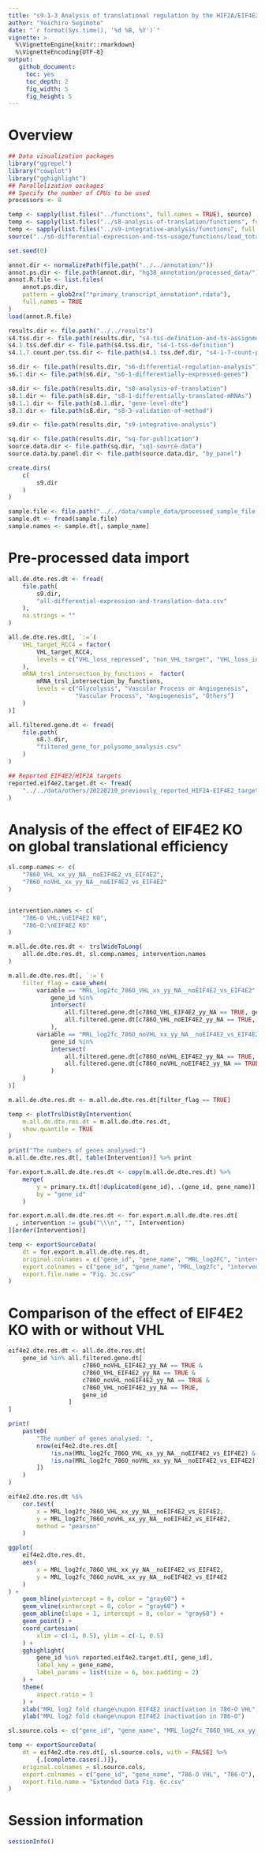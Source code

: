 ```yaml
---
title: "s9-1-3 Analysis of translational regulation by the HIF2A/EIF4E2 axis"
author: "Yoichiro Sugimoto"
date: "`r format(Sys.time(), '%d %B, %Y')`"
vignette: >
  %\VignetteEngine{knitr::rmarkdown}
  %\VignetteEncoding{UTF-8}
output:
   github_document:
     toc: yes
     toc_depth: 2
     fig_width: 5
     fig_height: 5
---
```



# Overview


```r

## Data visualization packages
library("ggrepel")
library("cowplot")
library("gghighlight")
## Parallelization oackages
## Specify the number of CPUs to be used
processors <- 8

temp <- sapply(list.files("../functions", full.names = TRUE), source)
temp <- sapply(list.files("../s8-analysis-of-translation/functions", full.names = TRUE), source, chdir = TRUE)
temp <- sapply(list.files("../s9-integrative-analysis/functions", full.names = TRUE), source)
source("../s6-differential-expression-and-tss-usage/functions/load_total_analysis_results.R", chdir = TRUE)

set.seed(0)

```


```r

annot.dir <- normalizePath(file.path("../../annotation/"))
annot.ps.dir <- file.path(annot.dir, "hg38_annotation/processed_data/")
annot.R.file <- list.files(
    annot.ps.dir,
    pattern = glob2rx("*primary_transcript_annotation*.rdata"),
    full.names = TRUE
)
load(annot.R.file)

results.dir <- file.path("../../results")
s4.tss.dir <- file.path(results.dir, "s4-tss-definition-and-tx-assignment")
s4.1.tss.def.dir <- file.path(s4.tss.dir, "s4-1-tss-definition")
s4.1.7.count.per.tss.dir <- file.path(s4.1.tss.def.dir, "s4-1-7-count-per-tss") 

s6.dir <- file.path(results.dir, "s6-differential-regulation-analysis")
s6.1.dir <- file.path(s6.dir, "s6-1-differentially-expressed-genes")

s8.dir <- file.path(results.dir, "s8-analysis-of-translation")
s8.1.dir <- file.path(s8.dir, "s8-1-differentially-translated-mRNAs")
s8.1.1.dir <- file.path(s8.1.dir, "gene-level-dte")
s8.3.dir <- file.path(s8.dir, "s8-3-validation-of-method")

s9.dir <- file.path(results.dir, "s9-integrative-analysis")

sq.dir <- file.path(results.dir, "sq-for-publication")
source.data.dir <- file.path(sq.dir, "sq1-source-data")
source.data.by.panel.dir <- file.path(source.data.dir, "by_panel")

create.dirs(
    c(
        s9.dir
    )
)

sample.file <- file.path("../../data/sample_data/processed_sample_file.csv")
sample.dt <- fread(sample.file)
sample.names <- sample.dt[, sample_name]

```

# Pre-processed data import


```r

all.de.dte.res.dt <- fread(
    file.path(
        s9.dir,
        "all-differential-expression-and-translation-data.csv"
    ),
    na.strings = ""
)

all.de.dte.res.dt[, `:=`(
    VHL_target_RCC4 = factor(
        VHL_target_RCC4,
        levels = c("VHL_loss_repressed", "non_VHL_target", "VHL_loss_induced")
    ),
    mRNA_trsl_intersection_by_functions =  factor(
        mRNA_trsl_intersection_by_functions,
        levels = c("Glycolysis", "Vascular Process or Angiogenesis",
                   "Vascular Process", "Angiogenesis", "Others")
    )
)]

all.filtered.gene.dt <- fread(
    file.path(
        s8.3.dir,
        "filtered_gene_for_polysome_analysis.csv"
    )
)

## Reported EIF4E2/HIF2A targets
reported.eif4e2.target.dt <- fread(
    "../../data/others/20220210_previously_reported_HIF2A-EIF4E2_target_genes.csv"
)

```

# Analysis of the effect of EIF4E2 KO on global translational efficiency


```r

sl.comp.names <- c(
    "786O_VHL_xx_yy_NA__noEIF4E2_vs_EIF4E2",
    "786O_noVHL_xx_yy_NA__noEIF4E2_vs_EIF4E2"
)


intervention.names <- c(
    "786-O VHL:\nEIF4E2 KO",
    "786-O:\nEIF4E2 KO"
)

m.all.de.dte.res.dt <- trslWideToLong(
    all.de.dte.res.dt, sl.comp.names, intervention.names
)

m.all.de.dte.res.dt[, `:=`(
    filter_flag = case_when(
        variable == "MRL_log2fc_786O_VHL_xx_yy_NA__noEIF4E2_vs_EIF4E2" ~
            gene_id %in%
            intersect(
                all.filtered.gene.dt[c786O_VHL_EIF4E2_yy_NA == TRUE, gene_id],
                all.filtered.gene.dt[c786O_VHL_noEIF4E2_yy_NA == TRUE, gene_id]
            ),
        variable == "MRL_log2fc_786O_noVHL_xx_yy_NA__noEIF4E2_vs_EIF4E2" ~
            gene_id %in%
            intersect(
                all.filtered.gene.dt[c786O_noVHL_EIF4E2_yy_NA == TRUE, gene_id],
                all.filtered.gene.dt[c786O_noVHL_noEIF4E2_yy_NA == TRUE, gene_id]
            )
    )
)]

m.all.de.dte.res.dt <- m.all.de.dte.res.dt[filter_flag == TRUE]

temp <- plotTrslDistByIntervention(
    m.all.de.dte.res.dt = m.all.de.dte.res.dt,
    show.quantile = TRUE
)

print("The numbers of genes analysed:")
m.all.de.dte.res.dt[, table(Intervention)] %>% print

for.export.m.all.de.dte.res.dt <- copy(m.all.de.dte.res.dt) %>%
    merge(
        y = primary.tx.dt[!duplicated(gene_id), .(gene_id, gene_name)],
        by = "gene_id"
    )

for.export.m.all.de.dte.res.dt <- for.export.m.all.de.dte.res.dt[
  , intervention := gsub("\\\n", "", Intervention)
][order(Intervention)]

temp <- exportSourceData(
    dt = for.export.m.all.de.dte.res.dt,
    original.colnames = c("gene_id", "gene_name", "MRL_log2FC", "intervention"),
    export.colnames = c("gene_id", "gene_name", "MRL_log2fc", "intervention"),
    export.file.name = "Fig. 3c.csv"
)


```

# Comparison of the effect of EIF4E2 KO with or without VHL


```r

eif4e2.dte.res.dt <- all.de.dte.res.dt[
    gene_id %in% all.filtered.gene.dt[
                     c786O_noVHL_EIF4E2_yy_NA == TRUE &
                     c786O_VHL_EIF4E2_yy_NA == TRUE &
                     c786O_noVHL_noEIF4E2_yy_NA == TRUE &
                     c786O_VHL_noEIF4E2_yy_NA == TRUE,
                     gene_id
                 ]
]

print(
    paste0(
        "The number of genes analysed: ",
        nrow(eif4e2.dte.res.dt[
            !is.na(MRL_log2fc_786O_VHL_xx_yy_NA__noEIF4E2_vs_EIF4E2) &
            !is.na(MRL_log2fc_786O_noVHL_xx_yy_NA__noEIF4E2_vs_EIF4E2)
        ])
    )
)

eif4e2.dte.res.dt %$%
    cor.test(
        x = MRL_log2fc_786O_VHL_xx_yy_NA__noEIF4E2_vs_EIF4E2,
        y = MRL_log2fc_786O_noVHL_xx_yy_NA__noEIF4E2_vs_EIF4E2,
        method = "pearson"
    )

ggplot(
    eif4e2.dte.res.dt,
    aes(
        x = MRL_log2fc_786O_VHL_xx_yy_NA__noEIF4E2_vs_EIF4E2,
        y = MRL_log2fc_786O_noVHL_xx_yy_NA__noEIF4E2_vs_EIF4E2
    )
) +
    geom_hline(yintercept = 0, color = "gray60") +
    geom_vline(xintercept = 0, color = "gray60") +
    geom_abline(slope = 1, intercept = 0, color = "gray60") +
    geom_point() +
    coord_cartesian(
        xlim = c(-1, 0.5), ylim = c(-1, 0.5)
    ) +
    gghighlight(
        gene_id %in% reported.eif4e2.target.dt[, gene_id],
        label_key = gene_name,
        label_params = list(size = 6, box.padding = 2)
    ) +
    theme(
        aspect.ratio = 1
    ) +
    xlab("MRL log2 fold change\nupon EIF4E2 inactivation in 786-O VHL") +
    ylab("MRL log2 fold change\nupon EIF4E2 inactivation in 786-O")

sl.source.cols <- c("gene_id", "gene_name", "MRL_log2fc_786O_VHL_xx_yy_NA__noEIF4E2_vs_EIF4E2", "MRL_log2fc_786O_noVHL_xx_yy_NA__noEIF4E2_vs_EIF4E2")

temp <- exportSourceData(
    dt = eif4e2.dte.res.dt[, sl.source.cols, with = FALSE] %>%
        {.[complete.cases(.)]},
    original.colnames = sl.source.cols,
    export.colnames = c("gene_id", "gene_name", "786-O VHL", "786-O"),
    export.file.name = "Extended Data Fig. 6c.csv"
)


```


# Session information


```r

sessionInfo()

```

